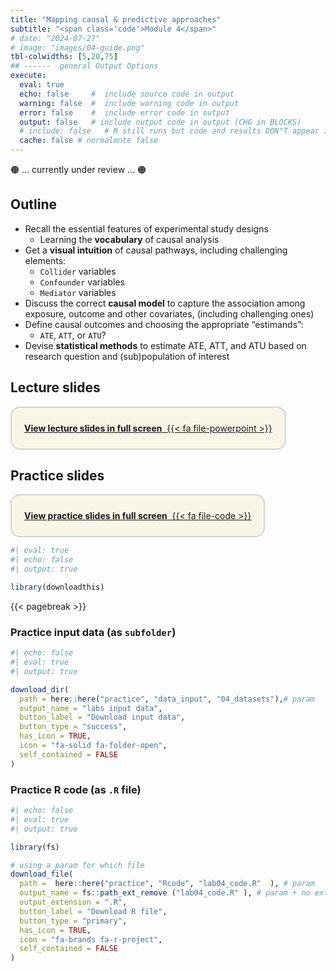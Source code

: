 ```yaml
---
title: "Mapping causal & predictive approaches"
subtitle: "<span class='code'>Module 4</span>"
# date: "2024-07-27"
# image: "images/04-guide.png"
tbl-colwidths: [5,20,75]
## ------  general Output Options
execute:     
  eval: true
  echo: false     #  include source code in output
  warning: false  #  include warning code in output
  error: false    #  include error code in output
  output: false   # include output code in output (CHG in BLOCKS)
  # include: false   # R still runs but code and results DON"T appear in output  
  cache: false # normalmnte false
---
```


🟠  … currently under review … 🟠


## Outline

+ Recall the essential features of experimental study designs
  + Learning the **vocabulary** of causal analysis 
+ Get a **visual intuition** of causal pathways, including challenging elements:
  + `Collider` variables
  + `Confounder` variables
  + `Mediator` variables
+ Discuss the correct **causal model** to capture the association among exposure, outcome  and other covariates, (including challenging ones) 
+ Define causal outcomes and choosing the appropriate “estimands”:
  + `ATE`, `ATT`, or `ATU`?
+ Devise **statistical methods** to estimate ATE, ATT, and ATU based on research question and (sub)population of interest

## Lecture slides

::: {.custom-border style="border: 2px solid lightgray; padding: 10px 20px; background-color: #f9f6e7; border-radius: 15px; display: inline-block; text-align: center; margin: auto;"}
<!-- [{{< fa file-powerpoint>}}&nbsp;**View lecture slides in full screen**](../lectures_slides/Lecture_04.pdf) -->
[**View lecture slides in full screen** &nbsp;{{< fa file-powerpoint >}}](../lectures_slides/Lecture_04.pdf)
:::

## Practice slides

::: {.custom-border style="border: 2px solid lightgray; padding: 10px 20px; background-color: #f9f6e7; border-radius: 15px; display: inline-block; text-align: center; margin: auto;"}
[**View practice slides in full screen** &nbsp;{{< fa file-code >}}](../practice/practice_slides/slides_lab04.html)
:::



\pagebreak

```r
#| eval: true
#| echo: false
#| output: true

library(downloadthis)
```

{{< pagebreak >}}

### Practice input data (as `subfolder`)

```r
#| echo: false
#| eval: true
#| output: true

download_dir(
  path = here::here("practice", "data_input", "04_datasets"),# param
  output_name = "labs input data",
  button_label = "Download input data",
  button_type = "success",
  has_icon = TRUE,
  icon = "fa-solid fa-folder-open",
  self_contained = FALSE
)
```

### Practice R code (as `.R` file)
```r
#| echo: false
#| eval: true
#| output: true

library(fs) 

# using a param for which file 
download_file(
  path =  here::here("practice", "Rcode", "lab04_code.R"  ), # param
  output_name = fs::path_ext_remove ("lab04_code.R" ), # param + no extension.... 
  output_extension = ".R",  
  button_label = "Download R file",
  button_type = "primary",
  has_icon = TRUE,
  icon = "fa-brands fa-r-project",
  self_contained = FALSE
)
```


